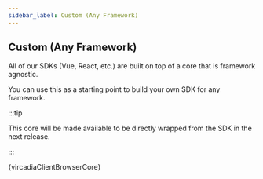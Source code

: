 ```yaml
---
sidebar_label: Custom (Any Framework)
---
```




## Custom (Any Framework)

All of our SDKs (Vue, React, etc.) are built on top of a core that is framework agnostic.

You can use this as a starting point to build your own SDK for any framework.

:::tip

This core will be made available to be directly wrapped from the SDK in the next release.

:::

<CodeBlock language="typescript" title="vircadia.client.browser.core.ts">
  {vircadiaClientBrowserCore}
</CodeBlock>
